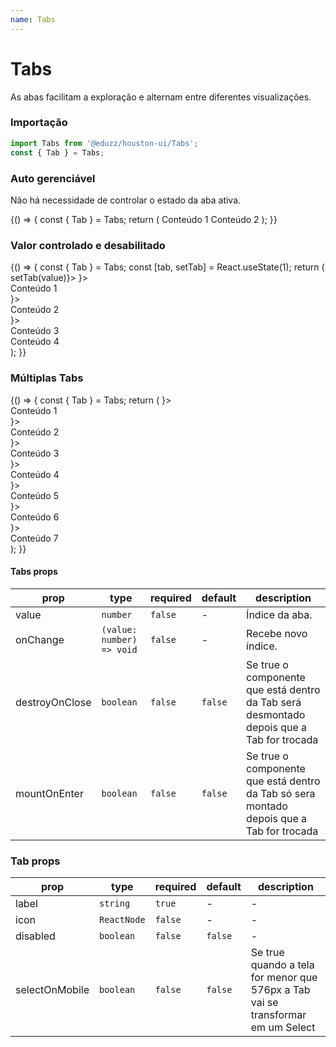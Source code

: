 ```yaml
---
name: Tabs
---
```





# Tabs

As abas facilitam a exploração e alternam entre diferentes visualizações.

### Importação

```js
import Tabs from '@eduzz/houston-ui/Tabs';
const { Tab } = Tabs;
```

### Auto gerenciável

Não há necessidade de controlar o estado da aba ativa.

<Playground>
  {() => {
    const { Tab } = Tabs;
    return (
      <Tabs>
        <Tab label='Label 1'>Conteúdo 1</Tab>
        <Tab label='Label 2'>Conteúdo 2</Tab>
      </Tabs>
    );
  }}
</Playground>

### Valor controlado e desabilitado

<Playground>
  {() => {
    const { Tab } = Tabs;
    const [tab, setTab] = React.useState(1);
    return (
      <Tabs value={tab} onChange={value => setTab(value)}>
        <Tab label='Label 1' icon={<FaceHappyOutline />}>
          <div>Conteúdo 1</div>
        </Tab>
        <Tab label='Label 2' icon={<FaceHappyOutline />}>
          <div>Conteúdo 2</div>
        </Tab>
        <Tab label='Label 3' icon={<FaceHappyOutline />}>
          <div>Conteúdo 3</div>
        </Tab>
        <Tab label='Desabilitado 4' disabled>
          <div>Conteúdo 4</div>
        </Tab>
      </Tabs>
    );
  }}
</Playground>

### Múltiplas Tabs

<Playground>
  {() => {
    const { Tab } = Tabs;
    return (
      <Tabs>
        <Tab label='Título 1' icon={<FaceHappyOutline />}>
          <div>Conteúdo 1</div>
        </Tab>
        <Tab label='Título 2' icon={<FaceHappyOutline />}>
          <div>Conteúdo 2</div>
        </Tab>
        <Tab label='Título 3' icon={<FaceHappyOutline />}>
          <div>Conteúdo 3</div>
        </Tab>
        <Tab label='Título 4' icon={<FaceHappyOutline />}>
          <div>Conteúdo 4</div>
        </Tab>
        <Tab label='Título 5' icon={<FaceHappyOutline />}>
          <div>Conteúdo 5</div>
        </Tab>
        <Tab label='Título 6' icon={<FaceHappyOutline />}>
          <div>Conteúdo 6</div>
        </Tab>
        <Tab label='Título 7' icon={<FaceHappyOutline />}>
          <div>Conteúdo 7</div>
        </Tab>
      </Tabs>
    );
  }}
</Playground>

#### Tabs props

| prop           | type                      | required | default | description                                                                              |
| -------------- | ------------------------- | -------- | ------- | ---------------------------------------------------------------------------------------- |
| value          | `number`                  | `false`  | -       | Índice da aba.                                                                           |
| onChange       | `(value: number) => void` | `false`  | -       | Recebe novo índice.                                                                      |
| destroyOnClose | `boolean`                 | `false`  | `false` | Se true o componente que está dentro da Tab será desmontado depois que a Tab for trocada |
| mountOnEnter   | `boolean`                 | `false`  | `false` | Se true o componente que está dentro da Tab só sera montado depois que a Tab for trocada |

### Tab props

| prop           | type        | required | default | description                                                                     |
| -------------- | ----------- | -------- | ------- | ------------------------------------------------------------------------------- |
| label          | `string`    | `true`   | -       | -                                                                               |
| icon           | `ReactNode` | `false`  | -       | -                                                                               |
| disabled       | `boolean`   | `false`  | `false` | -                                                                               |
| selectOnMobile | `boolean`   | `false`  | `false` | Se true quando a tela for menor que 576px a Tab vai se transformar em um Select |
